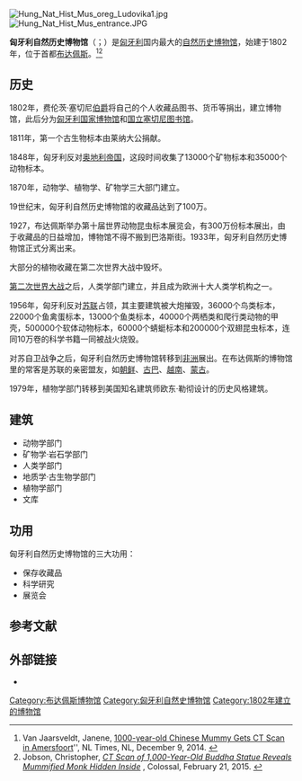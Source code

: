 [[Image:Hung_Nat_Hist_Mus_oreg_Ludovika1.jpg|thumb]] 
[[Image:Hung_Nat_Hist_Mus_entrance.JPG|thumb]]

'''匈牙利自然历史博物馆'''（{{lang-en|Hungarian Natural History Museum}}；{{lang-hu|Magyar Természettudományi Múzeum}}）是[[匈牙利|匈牙利]]国内最大的[[自然历史|自然历史]][[博物馆|博物馆]]，始建于1802年，位于首都[[布达佩斯|布达佩斯]]。<ref>Van Jaarsveldt, Janene, [http://www.nltimes.nl/2014/12/09/1000-year-old-chinese-mummy-gets-ct-scan-amersfoort/ 1000-year-old Chinese Mummy Gets CT Scan in Amersfoort]'', NL Times, NL, December 9, 2014. {{en icon}}</ref><ref>Jobson, Christopher, ''[http://www.thisiscolossal.com/2015/02/buddah-mummy/ CT Scan of 1,000-Year-Old Buddha Statue Reveals Mummified Monk Hidden Inside] {{Wayback|url=http://www.thisiscolossal.com/2015/02/buddah-mummy/ |date=20210127165339 }}'', Colossal, February 21, 2015. {{en icon}}</ref>

==历史==
1802年，费伦茨·塞切尼[[伯爵|伯爵]]将自己的个人收藏品图书、货币等捐出，建立博物馆，此后分为[[匈牙利国家博物馆|匈牙利国家博物馆]]和[[国立塞切尼图书馆|国立塞切尼图书馆]]。

1811年，第一个古生物标本由莱纳大公捐献。

1848年，匈牙利反对[[奥地利帝国|奥地利帝国]]，这段时间收集了13000个矿物标本和35000个动物标本。

1870年，动物学、植物学、矿物学三大部门建立。

19世纪末，匈牙利自然历史博物馆的收藏品达到了100万。

1927，布达佩斯举办第十届世界动物昆虫标本展览会，有300万份标本展出，由于收藏品的日益增加，博物馆不得不搬到巴洛斯街。1933年，匈牙利自然历史博物馆正式分离出来。

大部分的植物收藏在第二次世界大战中毁坏。

[[第二次世界大战|第二次世界大战]]之后，人类学部门建立，并且成为欧洲十大人类学机构之一。

1956年，匈牙利反对[[苏联|苏联]]占领，其主要建筑被大炮摧毁，36000个鸟类标本，22000个鱼禽蛋标本，13000个鱼类标本，40000个两栖类和爬行类动物的甲壳，500000个软体动物标本，60000个蜻蜓标本和200000个双翅昆虫标本，连同10万卷的科学书籍一同被战火烧毁。

对苏自卫战争之后，匈牙利自然历史博物馆转移到[[非洲|非洲]]展出。在布达佩斯的博物馆里的常客是苏联的亲密盟友，如[[朝鲜|朝鲜]]、[[古巴|古巴]]、[[越南|越南]]、[[蒙古|蒙古]]。

1979年，植物学部门转移到美国知名建筑师欧东·勒彻设计的历史风格建筑。

==建筑==
*动物学部门
*矿物学·岩石学部门
*人类学部门
*地质学·古生物学部门
*植物学部门
*文库

==功用==
匈牙利自然历史博物馆的三大功用：
*保存收藏品
*科学研究
*展览会

==参考文献==
{{reflist}}

==外部链接==
{{commons category|Hungarian Natural History Museum}}
*{{Official website|1= http://www.nhmus.hu/en}}{{en icon}}


{{coord|47|28|56|N|19|05|08|E|source:kolossus-huwiki|display=title}}

{{Authority control}}
[[Category:布达佩斯博物馆|Category:布达佩斯博物馆]]
[[Category:匈牙利自然史博物馆|Category:匈牙利自然史博物馆]]
[[Category:1802年建立的博物馆|Category:1802年建立的博物馆]]